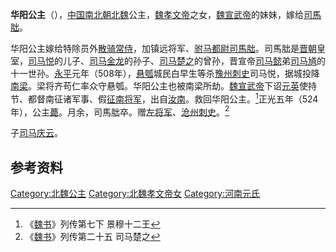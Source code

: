 {{東亞女性歷史人物
| 名稱=华阳公主
| 身份=[[北魏|北魏]]公主
| 畫像=
| 說明=
| 姓=元
| 名=
| 封爵=[[公主|公主]]
| 位號=
| 封號=华阳公主
| 出生年=
| 逝世年=524年
| 墳墓=
| 父親=[[魏孝文帝|魏孝文帝]]
| 夫=[[司馬朏|司馬朏]]
|}}
'''华阳公主'''（{{bd|？||524年||catIdx=Y}}），[[中国|中国]][[南北朝|南北朝]][[北魏|北魏]]公主，[[魏孝文帝|魏孝文帝]]之女，[[魏宣武帝|魏宣武帝]]的妹妹，嫁给[[司馬朏|司馬朏]]。

华阳公主嫁给特除员外[[散骑常侍|散骑常侍]]，加镇远将军、[[驸马都尉|驸马都尉]][[司馬朏|司馬朏]]。司馬朏是[[晋朝|晋朝]]皇室，[[司马悦|司马悦]]的儿子、[[司马金龙|司马金龙]]的孙子、[[司马楚之|司马楚之]]的曾孙，晋宣帝[[司马懿|司马懿]]弟[[司马馗|司马馗]]的十一世孙。[[永平_(北魏)|永平]]元年（508年），[[悬瓠|悬瓠]]城民白早生等杀[[豫州|豫州]][[刺史|刺史]]司马悦，据城投降[[南梁|南梁]]。梁将齐苟仁率众守悬瓠。华阳公主也被南梁所劫。[[魏宣武帝|魏宣武帝]]下诏[[元英|元英]]使持节、都督南征诸军事、假[[征南将军|征南将军]]，出自[[汝南|汝南]]。救回华阳公主。<ref>《[[魏书|魏书]]》列传第七下 景穆十二王</ref>正光五年（524年），公主[[薨|薨]]。月余，司馬朏卒。赠[[左将军|左将军]]、[[沧州|沧州]][[刺史|刺史]]。<ref>《[[魏书|魏书]]》列传第二十五 司马楚之</ref>

子[[司马庆云|司马庆云]]。

== 参考资料 ==
<references/>

[[Category:北魏公主|Category:北魏公主]]
[[Category:北魏孝文帝女|Category:北魏孝文帝女]]
[[Category:河南元氏|Category:河南元氏]]